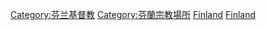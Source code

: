 [[Category:芬兰基督教|Category:芬兰基督教]]
[[Category:芬蘭宗教場所|Category:芬蘭宗教場所]]
[[Category:歐洲教堂|Finland]]
[[Category:各国教堂|Finland]]